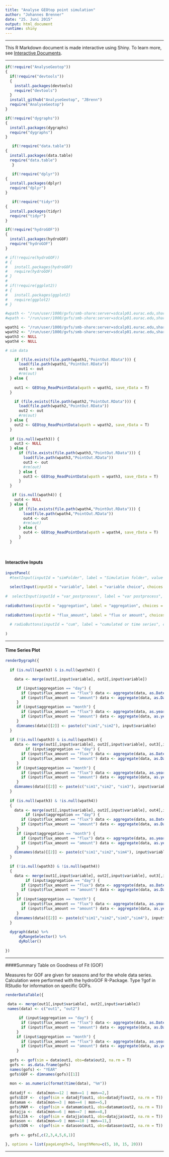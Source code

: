 ```yaml
---
title: "Analyse GEOtop point simulation"
author: "Johannes Brenner"
date: "25. Juni 2015"
output: html_document
runtime: shiny
---
```


***

This R Markdown document is made interactive using Shiny. To learn more, see [Interactive Documents](http://rmarkdown.rstudio.com/authoring_shiny.html).

***

```r

if(!require("AnalyseGeotop"))
{
  if(!require("devtools"))
  {
    install.packages(devtools)
    require("devtools")
  }
  install_github("AnalyseGeotop", "JBrenn")
  require("AnalyseGeotop")
}

if(!require("dygraphs"))
{
  install.packages(dygraphs)
  require("dygraphs")
}

   if(!require("data.table"))
{
  install.packages(data.table)
  require("data.table")
   }

   if(!require("dplyr"))
{
  install.packages(dplyr)
  require("dplyr")
}

   if(!require("tidyr"))
{
  install.packages(tidyr)
  require("tidyr")
}

if(!require("hydroGOF"))
{
  install.packages(hydroGOF)
  require("hydroGOF")
}

# if(!require(hydroGOF))
# {
#   install.packages(hydroGOF)
#   require(hydroGOF)
# }
# 
# if(!require(ggplot2))
# {
#   install.packages(ggplot2)
#   require(ggplot2)
# }

#wpath <- "/run/user/1000/gvfs/smb-share:server=sdcalp01.eurac.edu,share=data2/Simulations/Simulation_GEOtop_1_225_ZH/Vinschgau/SimTraining/BrJ/HiResAlp/1D/Montecini_pnt_1_225_B2_007/"
#wpath <- "/run/user/1000/gvfs/smb-share:server=sdcalp01.eurac.edu,share=data2/Simulations/Simulation_GEOtop_1_225_ZH/Vinschgau/SimTraining/BrJ/MonaLisa/1D/Kaltern/sim006"

wpath1 <- "/run/user/1000/gvfs/smb-share:server=sdcalp01.eurac.edu,share=data2/Simulations/Simulation_GEOtop_1_225_ZH/Vinschgau/SimTraining/BrJ/HiResAlp/1D/B2_P2_Dynamic/B2_BeG_016_DVM/"
wpath2 <- "/run/user/1000/gvfs/smb-share:server=sdcalp01.eurac.edu,share=data2/Simulations/Simulation_GEOtop_1_225_ZH/Vinschgau/SimTraining/BrJ/HiResAlp/1D/B2_P2_Dynamic/B2_BeG_018_DVM/"
wpath3 <- NULL
wpath4 <- NULL

# sim data

    if (file.exists(file.path(wpath1,"PointOut.RData"))) {
      load(file.path(wpath1,"PointOut.RData"))
      out1 <- out
      #rm(out)
  } else {
    
    out1 <- GEOtop_ReadPointData(wpath = wpath1, save_rData = T)
  }

    if (file.exists(file.path(wpath2,"PointOut.RData"))) {
      load(file.path(wpath2,"PointOut.RData"))
      out2 <- out
      #rm(out)
  } else {
    out2 <- GEOtop_ReadPointData(wpath = wpath2, save_rData = T)
  }
  
  if (is.null(wpath3)) {
    out3 <- NULL
  } else {
      if (file.exists(file.path(wpath3,"PointOut.RData"))) {
        load(file.path(wpath3,"PointOut.RData"))
        out3 <- out
        #rm(out)
      } else {
        out3 <- GEOtop_ReadPointData(wpath = wpath3, save_rData = T)
      }
  }

   if (is.null(wpath4)) {
    out4 <- NULL
  } else {
      if (file.exists(file.path(wpath4,"PointOut.RData"))) {
        load(file.path(wpath4,"PointOut.RData"))
        out4 <- out
        #rm(out)
      } else {
        out4 <- GEOtop_ReadPointData(wpath = wpath4, save_rData = T)
      }
  }

  
```

#### Interactive Inputs

```r
inputPanel(
  #textInput(inputId = "simFolder", label = "Simulation folder", value = "")
  
  selectInput(inputId = "variable", label = "variable choice", choices = c(names(out1)), selected = "Tair.C."),
  
#  selectInput(inputId = "var_postprocess", label = "var postprocess", choices = c("n.a.","total precipitation"), selected = "n.a."),
  
radioButtons(inputId = "aggregation", label = "aggregation", choices = c("hour","day","month"), selected = "day", inline = FALSE),
  
radioButtons(inputId = "flux_amount", label = "flux or amount", choices = c("flux","amount"), selected = "flux", inline = FALSE)
  
  # radioButtons(inputId = "cum", label = "cumulated or time series", choices = c("time series","cumulated over time"), selected = "time series", inline = FALSE)
  
)

```

***

#### Time Series Plot



```r

renderDygraph({
    
  if (is.null(wpath3) & is.null(wpath4)) {

    data <- merge(out1[,input$variable], out2[,input$variable])

     if (input$aggregation == "day") {
       if (input$flux_amount == "flux") data <- aggregate(data, as.Date(time(data)), mean)
       if (input$flux_amount == "amount") data <- aggregate(data, as.Date(time(data)), sum)
     } 
     if (input$aggregation == "month") {
       if (input$flux_amount == "flux") data <- aggregate(data, as.yearmon(time(data)), mean)
       if (input$flux_amount == "amount") data <- aggregate(data, as.yearmon(time(data)), sum)
     } 
     dimnames(data)[[2]] <- paste(c("sim1","sim2"), input$variable)
  }
  
  if (!is.null(wpath3) & is.null(wpath4)) {
    data <- merge(out1[,input$variable], out2[,input$variable], out3[,input$variable])
         if (input$aggregation == "day") {
       if (input$flux_amount == "flux") data <- aggregate(data, as.Date(time(data)), mean)
       if (input$flux_amount == "amount") data <- aggregate(data, as.Date(time(data)), sum)
     } 
     if (input$aggregation == "month") {
       if (input$flux_amount == "flux") data <- aggregate(data, as.yearmon(time(data)), mean)
       if (input$flux_amount == "amount") data <- aggregate(data, as.yearmon(time(data)), sum)
     } 
    dimnames(data)[[2]] <- paste(c("sim1","sim2", "sim3"), input$variable)
  }
  
  if (is.null(wpath3) & !is.null(wpath4))
  {
    data <- merge(out1[,input$variable], out2[,input$variable], out4[,input$variable])
         if (input$aggregation == "day") {
       if (input$flux_amount == "flux") data <- aggregate(data, as.Date(time(data)), mean)
       if (input$flux_amount == "amount") data <- aggregate(data, as.Date(time(data)), sum)
     } 
     if (input$aggregation == "month") {
       if (input$flux_amount == "flux") data <- aggregate(data, as.yearmon(time(data)), mean)
       if (input$flux_amount == "amount") data <- aggregate(data, as.yearmon(time(data)), sum)
     } 
    dimnames(data)[[2]] <- paste(c("sim1","sim2","sim4"), input$variable)
  }
    
  if (!is.null(wpath3) & !is.null(wpath4))
  {
    data <- merge(out1[,input$variable], out2[,input$variable], out3[,input$variable], out4[,input$variable])
         if (input$aggregation == "day") {
       if (input$flux_amount == "flux") data <- aggregate(data, as.Date(time(data)), mean)
       if (input$flux_amount == "amount") data <- aggregate(data, as.Date(time(data)), sum)
     } 
     if (input$aggregation == "month") {
       if (input$flux_amount == "flux") data <- aggregate(data, as.yearmon(time(data)), mean)
       if (input$flux_amount == "amount") data <- aggregate(data, as.yearmon(time(data)), sum)
     } 
    dimnames(data)[[2]] <- paste(c("sim1","sim2","sim3","sim4"), input$variable)
  }
  
  dygraph(data) %>%
      dyRangeSelector() %>%
      dyRoller()
    
})

```
  
***

####Summary Table on Goodness of Fit (GOF)

Measures for GOF are given for seasons and for the whole data series. Calculation were performed with the hydroGOF R-Package. Type ?gof in RStudio for information on specific GOFs.

```r

renderDataTable({
  
 data <- merge(out1[,input$variable], out2[,input$variable])
 names(data) <- c("out1", "out2")

      if (input$aggregation == "day") {
       if (input$flux_amount == "flux") data <- aggregate(data, as.Date(time(data)), mean)
       if (input$flux_amount == "amount") data <- aggregate(data, as.Date(time(data)), sum)
     } 
     if (input$aggregation == "month") {
       if (input$flux_amount == "flux") data <- aggregate(data, as.yearmon(time(data)), mean)
       if (input$flux_amount == "amount") data <- aggregate(data, as.yearmon(time(data)), sum)
     } 
  
  gofs <- gof(sim = data$out1, obs=data$out2, na.rm = T)
  gofs <- as.data.frame(gofs)
  names(gofs) <- "YEAR"
  gofs$GOF <- dimnames(gofs)[[1]]
  
  mon <- as.numeric(format(time(data), "%m"))
  
  datadjf <-  data[mon==12 | mon==1 | mon==2,]
  gofs$DJF <-  c(gof(sim = datadjf$out1, obs=datadjf$out2, na.rm = T))
  datamam <-  data[mon==3 | mon==4 | mon==5,]
  gofs$MAM <-  c(gof(sim = datamam$out1, obs=datamam$out2, na.rm = T))
  datajja <-  data[mon==6 | mon==7 | mon==8,]
  gofs$JJA <-  c(gof(sim = datajja$out1, obs=datajja$out2, na.rm = T))
  datason <-  data[mon==9 | mon==10 | mon==11,]
  gofs$SON <-  c(gof(sim = datason$out1, obs=datason$out2, na.rm = T))
  
  gofs <- gofs[,c(2,3,4,5,6,1)]

}, options = list(pageLength=5, lengthMenu=c(5, 10, 15, 20)))

```

***
